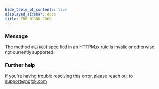 ```yaml
---
hide_table_of_contents: true
displayed_sidebar: docs
title: ERR_NGROK_2069
---
```


### Message

The method (`METHOD`) specified in an HTTPMux rule is invalid or otherwise not currently supported.

### Further help

If you're having trouble resolving this error, please reach out to [support@ngrok.com](mailto:support@ngrok.com?subject=Help%20with%20ERR_NGROK_2069)
